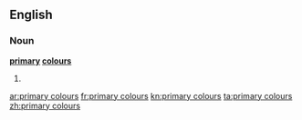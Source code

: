 ==English==

===Noun===
'''[[primary]] [[colour]]s'''

# {{plural of|[[primary colour]]}}

[[ar:primary colours]]
[[fr:primary colours]]
[[kn:primary colours]]
[[ta:primary colours]]
[[zh:primary colours]]